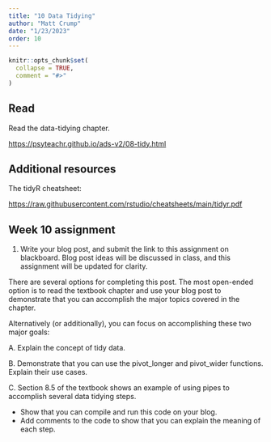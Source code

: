 ```yaml
---
title: "10 Data Tidying"
author: "Matt Crump"
date: "1/23/2023"
order: 10
---
```


```r
knitr::opts_chunk$set(
  collapse = TRUE,
  comment = "#>"
)
```

## Read

Read the data-tidying chapter.

<https://psyteachr.github.io/ads-v2/08-tidy.html>

## Additional resources

The tidyR cheatsheet:

<https://raw.githubusercontent.com/rstudio/cheatsheets/main/tidyr.pdf>


## Week 10 assignment

1. Write your blog post, and submit the link to this assignment on blackboard. Blog post ideas will be discussed in class, and this assignment will be updated for clarity.

There are several options for completing this post. The most open-ended option is to read the textbook chapter and use your blog post to demonstrate that you can accomplish the major topics covered in the chapter.

Alternatively (or additionally), you can focus on accomplishing these two major goals:

A. Explain the concept of tidy data.

B. Demonstrate that you can use the pivot_longer and pivot_wider functions. Explain their use cases.

C. Section 8.5 of the textbook shows an example of using pipes to accomplish several data tidying steps. 

  - Show that you can compile and run this code on your blog.
  - Add comments to the code to show that you can explain the meaning of each step.



